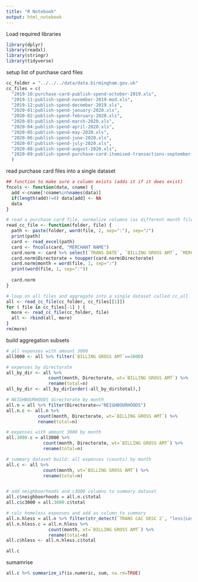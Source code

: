 ```yaml
---
title: "R Notebook"
output: html_notebook
---
```


Load required libraries

```r
library(dplyr)
library(readxl)
library(stringr)
library(tidyverse)
```

setup list of purchase card files

```r
cc_folder = "../../../data/data.birmingham.gov.uk"
cc_files = c(
  "2019-10:purchase-card-publish-spend-october-2019.xls", 
  "2019-11:publish-spend-november-2019-mod.xls", 
  "2019-12:publish-spend-december-2019.xls", 
  "2020-01:publish-spend-january-2020.xls", 
  "2020-02:publish-spend-february-2020.xls", 
  "2020-03:publish-spend-march-2020.xls", 
  "2020-04:publish-spend-april-2020.xls", 
  "2020-05:publish-spend-may-2020.xls", 
  "2020-06:publish-spend-june-2020.xls", 
  "2020-07:publish-spend-july-2020.xls", 
  "2020-08:publish-spend-august-2020.xls", 
  "2020-09:publish-spend-purchase-card-itemised-transactions-september-20-all-directorates.xls"
  )
```

read purchase card files into a single dataset

```r

## function to make sure a column exists (adds it if it does exist)
fncols <- function(data, cname) {
  add <-cname[!cname%in%names(data)]
  if(length(add)!=0) data[add] <- NA
  data
}

# read a purchase card file, normalize columns (as different month files vary)
read_cc_file <- function(folder, file) {
  path <- paste(folder, word(file, 2, sep=":"), sep="/")
  print(path)
  card <- read_excel(path)
  card <- fncols(card, "MERCHANT NAME")
  card.norm <- card %>% select(`TRANS DATE`, `BILLING GROSS AMT`, `MERCHANT NAME`, `CARD NUMBER`, `TRANS CAC CODE 1`, `TRANS CAC DESC 1`, `TRANS CAC CODE 2`, `TRANS CAC DESC 2`, Directorate)
  card.norm$Directorate = toupper(card.norm$Directorate)
  card.norm$month = word(file, 1, sep=":")
  print(word(file, 1, sep=":"))
  
  card.norm
}

# loop on all files and aggregate into a single dataset called cc_all
all <- read_cc_file(cc_folder, cc_files[[1]])
for ( file in cc_files[-1] ) {
  more <- read_cc_file(cc_folder, file)
  all <- rbind(all, more)
}
rm(more)
```

build aggregation subsets

```r

# all expenses with amount 3000
all3000 <- all %>% filter(`BILLING GROSS AMT`==3000)

# expenses by directorate
all_by_dir <- all %>% 
                count(month, Directorate, wt=`BILLING GROSS AMT`) %>%
                rename(total=n)
all_by_dir <- all_by_dir[order(-all_by_dir$total),]

# NEIGHBOURHOODS directorate by month
all.n = all %>% filter(Directorate=="NEIGHBOURHOODS")
all.n.c <- all.n %>% 
            count(month, Directorate, wt=`BILLING GROSS AMT`) %>%
            rename(total=n)

# expenses with amount 3000 by month
all.3000.c = all3000 %>% 
              count(month, Directorate, wt=`BILLING GROSS AMT`) %>%
              rename(total=n)

# summary dataset build: all expenses (counts) by month
all.c <- all %>% 
              count(month, wt=`BILLING GROSS AMT`) %>%
              rename(total=n)


# add neighboorhoods and c3000 columns to summary dataset
all.c$neighboorhoods = all.n.c$total
all.c$c3000 = all.3000.c$total

# calc homeless expenses and add as column to summary
all.n.hless = all.n %>% filter(str_detect(`TRANS CAC DESC 2`, "less|Less|LESS"))
all.n.hless.c = all.n.hless %>% 
                count(month, wt=`BILLING GROSS AMT`) %>%
                rename(total=n)
all.c$hless <- all.n.hless.c$total

all.c
```

sumamrise

```r
all.c %>% summarize_if(is.numeric, sum, na.rm=TRUE)
```


